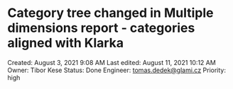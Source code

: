 # Category tree changed in Multiple dimensions report - categories aligned with Klarka

Created: August 3, 2021 9:08 AM
Last edited: August 11, 2021 10:12 AM
Owner: Tibor Kese
Status: Done
Engineer: tomas.dedek@glami.cz
Priority: high